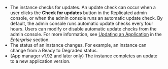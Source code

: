 * The instance checks for updates. An update check can occur when a user clicks the **Check for updates** button in the Replicated admin console, or when the admin console runs an automatic update check. By default, the admin console runs automatic update checks every four hours. Users can modify or disable automatic update checks from the admin console. For more information, see [Updating an Application](/enterprise/updating-apps) in the _Enterprise_ section.
* The status of an instance changes. For example, an instance can change from a Ready to Degraded status.
* (App manager v1.92 and later only) The instance completes an update to a new application version.
